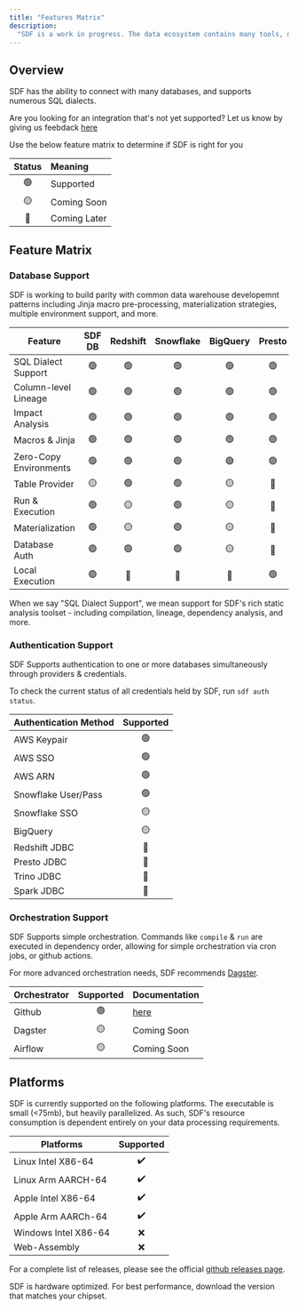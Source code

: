 ```yaml
---
title: "Features Matrix"
description:
  "SDF is a work in progress. The data ecosystem contains many tools, databases, and more to integrate with."
---
```


## Overview
SDF has the ability to connect with many databases, and supports numerous SQL dialects.

Are you looking for an integration that's not yet supported? Let us know by giving us feebdack [here](https://www.sdf.com/support)

Use the below feature matrix to determine if SDF is right for you

| Status | Meaning        | 
|:------:|:---------------|
| 🟢     | Supported      | 
| 🟡     | Coming Soon    | 
| 🔴     | Coming Later   | 


## Feature Matrix

### Database Support
SDF is working to build parity with common data warehouse developemnt patterns including Jinja macro pre-processing, materialization strategies, multiple environment support, and more.

| Feature        | SDF DB | Redshift | Snowflake | BigQuery | Presto | Trino | Spark |
|----------------|:------:|:--------:|:---------:|:--------:|:------:|:-----:|:-----:|
| SQL Dialect Support | 🟢|   🟢      |   🟢      |   🟢     |   🟢    |   🟢  |   🟡  |
| Column-level Lineage |   🟢   |   🟢      |   🟢      |   🟢     |   🟢    |   🟢  |   🟢  |
| Impact Analysis |   🟢   |   🟢      |   🟢      |   🟢     |   🟢    |   🟢  |   🟡  |
| Macros & Jinja |   🟢   |   🟢      |   🟢      |   🟢     |   🟢    |   🟢  |   🟢  |
| Zero-Copy Environments |   🟢   |   🟢      |   🟢      |   🟢     |   🟢    |   🟢  |   🟢  |
| Table Provider |   🟡   |   🟢      |   🟢      |   🟡     |   🔴    |   🔴  |   🔴  |
| Run & Execution|   🟢   |   🟡      |   🟢      |   🟡     |   🔴    |   🔴  |   🔴  |
| Materialization|   🟢   |   🟡      |   🟢      |   🟡     |   🔴    |   🔴  |   🔴  |
| Database Auth  |   🟢   |   🟢      |   🟢      |   🟡     |   🔴    |   🔴  |   🔴  |
| Local Execution|   🟢   |   🔴      |   🔴      |   🔴     |   🟢    |   🟢  |   🔴  |

<Note>
  When we say "SQL Dialect Support", we mean support for SDF's rich static analysis toolset - including compilation, lineage, dependency analysis, and more.
</Note>

### Authentication Support
SDF Supports authentication to one or more databases simultaneously through providers & credentials.

To check the current status of all credentials held by SDF, run `sdf auth status`.

| Authentication Method | Supported |
|-----------------------|:---------:|
| AWS Keypair           | 🟢        |
| AWS SSO               | 🟢        |
| AWS ARN               | 🟢        |
| Snowflake User/Pass   | 🟢        |
| Snowflake SSO         | 🟡        |
| BigQuery              | 🟡        |
| Redshift JDBC         | 🔴        |
| Presto JDBC           | 🔴        |
| Trino JDBC            | 🔴        |
| Spark JDBC            | 🔴        |


### Orchestration Support
SDF Supports simple orchestration. Commands like `compile` & `run` are executed in dependency order, allowing for simple orchestration via cron jobs, or github actions.

For more advanced orchestration needs, SDF recommends [Dagster](https://dagster.com).

| Orchestrator | Supported | Documentation |
|--------------|:---------:|:--------------|
| Github       | 🟢        | [here](https://github.com/sdf-labs/sdf-action) |
| Dagster      | 🟡        | Coming Soon  |
| Airflow      | 🟡        | Coming Soon  |

## Platforms

SDF is currently supported on the following platforms. The executable is small
(\<75mb), but heavily parallelized. As such, SDF's resource consumption is
dependent entirely on your data processing requirements.

| Platforms            | Supported |
| -------------------- | :-------: |
| Linux Intel X86-64   |    ✔️     |
| Linux Arm AARCH-64   |    ✔️     |
| Apple Intel X86-64   |    ✔️     |
| Apple Arm AARCh-64   |    ✔️     |
| Windows Intel X86-64 |    ❌     |
| Web-Assembly         |    ❌     |

For a complete list of releases, please see the official
[github releases page](https://github.com/sdf-labs/sdf-cli/releases).

<Tip>
  SDF is hardware optimized. For best performance, download the version that
  matches your chipset.
</Tip>
